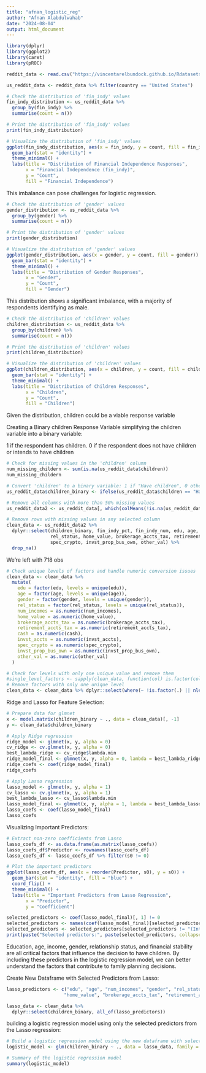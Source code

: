 ```yaml
---
title: "afnan_logistic_reg"
author: "Afnan Alabdulwahab"
date: "2024-08-04"
output: html_document
---
```


```r
library(dplyr)
library(ggplot2)
library(caret)
library(pROC)
```

```r
reddit_data <- read.csv("https://vincentarelbundock.github.io/Rdatasets/csv/openintro/reddit_finance.csv")

us_reddit_data <- reddit_data %>% filter(country == "United States")

# Check the distribution of 'fin_indy' values
fin_indy_distribution <- us_reddit_data %>% 
  group_by(fin_indy) %>% 
  summarise(count = n())

# Print the distribution of 'fin_indy' values
print(fin_indy_distribution)
```
```r
# Visualize the distribution of 'fin_indy' values
ggplot(fin_indy_distribution, aes(x = fin_indy, y = count, fill = fin_indy)) +
  geom_bar(stat = "identity") +
  theme_minimal() +
  labs(title = "Distribution of Financial Independence Responses",
       x = "Financial Independence (fin_indy)",
       y = "Count",
       fill = "Financial Independence")

```
This imbalance can pose challenges for logistic regression.


```r
# Check the distribution of 'gender' values
gender_distribution <- us_reddit_data %>% 
  group_by(gender) %>% 
  summarise(count = n())

# Print the distribution of 'gender' values
print(gender_distribution)

# Visualize the distribution of 'gender' values
ggplot(gender_distribution, aes(x = gender, y = count, fill = gender)) +
  geom_bar(stat = "identity") +
  theme_minimal() +
  labs(title = "Distribution of Gender Responses",
       x = "Gender",
       y = "Count",
       fill = "Gender")

```
This distribution shows a significant imbalance, with a majority of respondents identifying as male.

```r
# Check the distribution of 'children' values
children_distribution <- us_reddit_data %>% 
  group_by(children) %>% 
  summarise(count = n())

# Print the distribution of 'children' values
print(children_distribution)

# Visualize the distribution of 'children' values
ggplot(children_distribution, aes(x = children, y = count, fill = children)) +
  geom_bar(stat = "identity") +
  theme_minimal() +
  labs(title = "Distribution of Children Responses",
       x = "Children",
       y = "Count",
       fill = "Children")
```
Given the distribution, children could be a viable response variable


Creating a Binary children Response Variable
simplifying the children variable into a binary variable:

1 if the respondent has children.
0 if the respondent does not have children or intends to have children

```r
# Check for missing values in the 'children' column
num_missing_childern <- sum(is.na(us_reddit_data$children))
num_missing_childern
```

```r
# Convert 'children' to a binary variable: 1 if "Have children", 0 otherwise
us_reddit_data$children_binary <- ifelse(us_reddit_data$children == "Have children", 1, 0)
```

```r
# Remove all columns with more than 50% missing values
us_reddit_data2 <- us_reddit_data[, which(colMeans(!is.na(us_reddit_data)) > 0.5)]
```

```r
# Remove rows with missing values in any selected column
clean_data <- us_reddit_data2 %>%
  dplyr::select(children_binary, fin_indy_pct, fin_indy_num, edu, age, num_incomes, gender, 
                rel_status, home_value, brokerage_accts_tax, retirement_accts_tax, cash, invst_accts, 
                spec_crypto, invst_prop_bus_own, other_val) %>%
  drop_na()
```

We're left with 718 obs

```r
# Check unique levels of factors and handle numeric conversion issues
clean_data <- clean_data %>%
  mutate(
    edu = factor(edu, levels = unique(edu)),
    age = factor(age, levels = unique(age)),
    gender = factor(gender, levels = unique(gender)),
    rel_status = factor(rel_status, levels = unique(rel_status)),
    num_incomes = as.numeric(num_incomes),
    home_value = as.numeric(home_value),
    brokerage_accts_tax = as.numeric(brokerage_accts_tax),
    retirement_accts_tax = as.numeric(retirement_accts_tax),
    cash = as.numeric(cash),
    invst_accts = as.numeric(invst_accts),
    spec_crypto = as.numeric(spec_crypto),
    invst_prop_bus_own = as.numeric(invst_prop_bus_own),
    other_val = as.numeric(other_val)
  )

# Check for levels with only one unique value and remove them
#single_level_factors <- sapply(clean_data, function(col) is.factor(col) && length(unique(col)) == 1)
# Remove factors with only one unique level
clean_data <- clean_data %>% dplyr::select(where(~ !is.factor(.) || nlevels(.) > 1))
```

Ridge and Lasso for Feature Selection:
```r
# Prepare data for glmnet
x <- model.matrix(children_binary ~ ., data = clean_data)[, -1]
y <- clean_data$children_binary

# Apply Ridge regression
ridge_model <- glmnet(x, y, alpha = 0)
cv_ridge <- cv.glmnet(x, y, alpha = 0)
best_lambda_ridge <- cv_ridge$lambda.min
ridge_model_final <- glmnet(x, y, alpha = 0, lambda = best_lambda_ridge)
ridge_coefs <- coef(ridge_model_final)
ridge_coefs

# Apply Lasso regression
lasso_model <- glmnet(x, y, alpha = 1)
cv_lasso <- cv.glmnet(x, y, alpha = 1)
best_lambda_lasso <- cv_lasso$lambda.min
lasso_model_final <- glmnet(x, y, alpha = 1, lambda = best_lambda_lasso)
lasso_coefs <- coef(lasso_model_final)
lasso_coefs
```

Visualizing Important Predictors:

```r
# Extract non-zero coefficients from Lasso
lasso_coefs_df <- as.data.frame(as.matrix(lasso_coefs))
lasso_coefs_df$Predictor <- rownames(lasso_coefs_df)
lasso_coefs_df <- lasso_coefs_df %>% filter(s0 != 0)

# Plot the important predictors
ggplot(lasso_coefs_df, aes(x = reorder(Predictor, s0), y = s0)) +
  geom_bar(stat = "identity", fill = "blue") +
  coord_flip() +
  theme_minimal() +
  labs(title = "Important Predictors from Lasso Regression",
       x = "Predictor",
       y = "Coefficient")

```

```r
selected_predictors <- coef(lasso_model_final)[, 1] != 0
selected_predictors <- names(coef(lasso_model_final)[selected_predictors, ])
selected_predictors <- selected_predictors[selected_predictors != "(Intercept)"]
print(paste("Selected predictors:", paste(selected_predictors, collapse = ", ")))
```
Education, age, income, gender, relationship status, and financial stability are all critical factors that influence the decision to have children. By including these predictors in the logistic regression model, we can better understand the factors that contribute to family planning decisions.

Create New Dataframe with Selected Predictors from Lasso:
```r
lasso_predictors <- c("edu", "age", "num_incomes", "gender", "rel_status", 
                     "home_value", "brokerage_accts_tax", "retirement_accts_tax", "invst_accts")

lasso_data <- clean_data %>%
  dplyr::select(children_binary, all_of(lasso_predictors))
```


building a logistic regression model using only the selected predictors from the Lasso regression:
```r
# Build a logistic regression model using the new dataframe with selected predictors
logistic_model <- glm(children_binary ~ ., data = lasso_data, family = binomial())

# Summary of the logistic regression model
summary(logistic_model)
```





